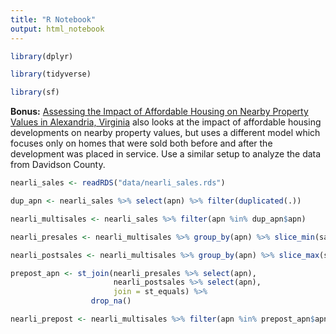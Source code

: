 ```yaml
---
title: "R Notebook"
output: html_notebook
---
```


```r
library(dplyr)

library(tidyverse)

library(sf)

```

**Bonus:** [Assessing the Impact of Affordable Housing on Nearby Property Values in Alexandria, Virginia](https://www.urban.org/research/publication/assessing-impact-affordable-housing-nearby-property-values-alexandria-virginia) also looks at the impact of affordable housing developments on nearby property values, but uses a different model which focuses only on homes that were sold both before and after the development was placed in service. Use a similar setup to analyze the data from Davidson County.
```r
nearli_sales <- readRDS("data/nearli_sales.rds")
```


```r
dup_apn <- nearli_sales %>% select(apn) %>% filter(duplicated(.))

nearli_multisales <- nearli_sales %>% filter(apn %in% dup_apn$apn)

nearli_presales <- nearli_multisales %>% group_by(apn) %>% slice_min(sale_yr, n=1) %>% filter(sale_yr < li_start_yr)

nearli_postsales <- nearli_multisales %>% group_by(apn) %>% slice_max(sale_yr, n=1) %>% filter(sale_yr > li_start_yr)
```

```r
prepost_apn <- st_join(nearli_presales %>% select(apn), 
                       nearli_postsales %>% select(apn), 
                       join = st_equals) %>% 
                  drop_na() 

nearli_prepost <- nearli_multisales %>% filter(apn %in% prepost_apn$apn.x)
```
